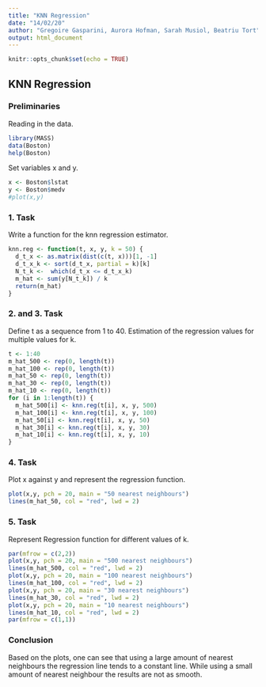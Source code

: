 ```yaml
---
title: "KNN Regression"
date: "14/02/20"
author: "Gregoire Gasparini, Aurora Hofman, Sarah Musiol, Beatriu Tort"
output: html_document
---
```


```r
knitr::opts_chunk$set(echo = TRUE)
```

## KNN Regression

### Preliminaries
Reading in the data.
```r
library(MASS) 
data(Boston) 
help(Boston)
```

Set variables x and y. 
```r
x <- Boston$lstat 
y <- Boston$medv 
#plot(x,y)
```


### 1. Task
Write a function for the knn regression estimator.
```r
knn.reg <- function(t, x, y, k = 50) {
  d_t_x <- as.matrix(dist(c(t, x)))[1, -1]
  d_t_x_k <- sort(d_t_x, partial = k)[k]
  N_t_k <-  which(d_t_x <= d_t_x_k)
  m_hat <- sum(y[N_t_k]) / k
  return(m_hat)
}
```

### 2. and 3. Task
Define t as a sequence from 1 to 40.
Estimation of the regression values for multiple values for k.
```r
t <- 1:40
m_hat_500 <- rep(0, length(t))
m_hat_100 <- rep(0, length(t))
m_hat_50 <- rep(0, length(t))
m_hat_30 <- rep(0, length(t))
m_hat_10 <- rep(0, length(t))
for (i in 1:length(t)) {
  m_hat_500[i] <- knn.reg(t[i], x, y, 500)
  m_hat_100[i] <- knn.reg(t[i], x, y, 100)
  m_hat_50[i] <- knn.reg(t[i], x, y, 50)
  m_hat_30[i] <- knn.reg(t[i], x, y, 30)
  m_hat_10[i] <- knn.reg(t[i], x, y, 10)
}
```

### 4. Task
Plot x against y and represent the regression function.
```r
plot(x,y, pch = 20, main = "50 nearest neighbours")
lines(m_hat_50, col = "red", lwd = 2)
```

### 5. Task
Represent Regression function for different values of k.
```r
par(mfrow = c(2,2))
plot(x,y, pch = 20, main = "500 nearest neighbours")
lines(m_hat_500, col = "red", lwd = 2)
plot(x,y, pch = 20, main = "100 nearest neighbours")
lines(m_hat_100, col = "red", lwd = 2)
plot(x,y, pch = 20, main = "30 nearest neighbours")
lines(m_hat_30, col = "red", lwd = 2)
plot(x,y, pch = 20, main = "10 nearest neighbours")
lines(m_hat_10, col = "red", lwd = 2)
par(mfrow = c(1,1))
```


### Conclusion
Based on the plots, one can see that using a large amount of nearest neighbours the regression line tends to a constant line. While using a small amount of nearest neighbour the results are not as smooth.
